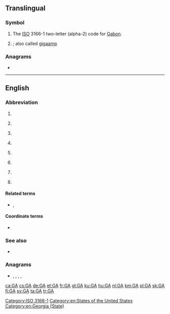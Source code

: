 {{also|Appendix:Variations of "ga"}}
==Translingual==
{{wikipedia}}

===Symbol===
{{head|mul|symbol}}

# The [[ISO]] 3166-1 two-letter (alpha-2) code for [[Gabon]].
# {{SI-unit-abb|giga|ampere|[[electrical current]]}}; also called [[gigaamp]]

===Anagrams===

*{{l|mul|AG}}

[[Category:ISO 3166-1]]

----

==English==

===Abbreviation===
{{rfc-header|Abbreviation}}
{{en-abbr}}

# {{abbreviation of|general availability|lang=en}}
# {{lb|en|aviation|general}} {{abbreviation of|general aviation|lang=en}}
# {{lb|en|linguistics}} {{abbreviation of|General American|lang=en}}
# {{lb|en|netball}} {{abbreviation of|goal attack|lang=en}}
# {{lb|en|chiefly|US}} {{abbreviation of|Georgia|lang=en}}
# {{lb|en|software}} {{abbreviation of|genetic algorithm|lang=en}}
# {{lb|en|sports}} {{abbreviation of|[[goals]] [[against]]|lang=en}}
# {{lb|en|[[TTY]]}} {{abbreviation of|go ahead|lang=en}}

====Related terms====
* {{sense|sports}} {{l|en|G}}, {{l|en|GF}}

====Coordinate terms====
* {{sense|aviation}} {{l|en|AG}} {{gloss|agricultural aviation}}

===See also===
* {{projectlink|wikipedia|Genetic algorithm}}

===Anagrams===
* {{l|en|ag}}, {{l|en|Ag}}, {{l|en|AG}}, {{l|en|Ag.}}, {{l|en|A/G}}

[[Category:en:States of the United States]]
[[Category:en:Georgia (State)]]

[[ca:GA]]
[[cs:GA]]
[[de:GA]]
[[et:GA]]
[[fr:GA]]
[[gl:GA]]
[[ku:GA]]
[[hu:GA]]
[[nl:GA]]
[[km:GA]]
[[pl:GA]]
[[sk:GA]]
[[fi:GA]]
[[sv:GA]]
[[ta:GA]]
[[tr:GA]]